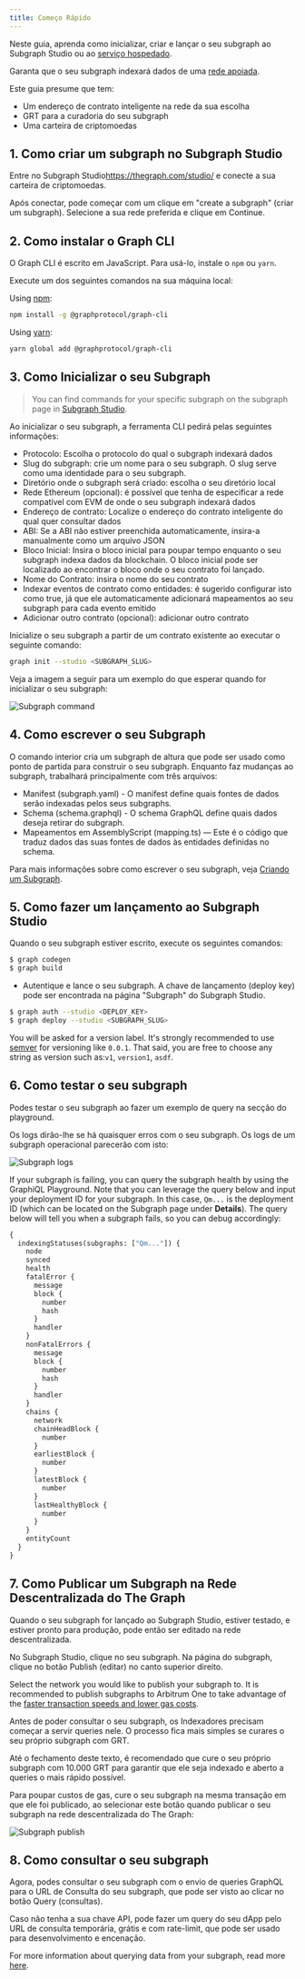```yaml
---
title: Começo Rápido
---
```


Neste guia, aprenda como inicializar, criar e lançar o seu subgraph ao Subgraph Studio ou ao [serviço hospedado](#hosted-service).

Garanta que o seu subgraph indexará dados de uma [rede apoiada](/developing/supported-networks).

Este guia presume que tem:

-   Um endereço de contrato inteligente na rede da sua escolha
-   GRT para a curadoria do seu subgraph
-   Uma carteira de criptomoedas

## 1.  Como criar um subgraph no Subgraph Studio

Entre no Subgraph Studio<https://thegraph.com/studio/> e conecte a sua carteira de criptomoedas.

Após conectar, pode começar com um clique em "create a subgraph" (criar um subgraph). Selecione a sua rede preferida e clique em Continue.

## 2.  Como instalar o Graph CLI

O Graph CLI é escrito em JavaScript. Para usá-lo, instale o `npm` ou `yarn`.

Execute um dos seguintes comandos na sua máquina local:

Using [npm](https://www.npmjs.com/):

```sh
npm install -g @graphprotocol/graph-cli
```

Using [yarn](https://yarnpkg.com/):

```sh
yarn global add @graphprotocol/graph-cli
```

## 3.  Como Inicializar o seu Subgraph

> You can find commands for your specific subgraph on the subgraph page in [Subgraph Studio](https://thegraph.com/studio/).

Ao inicializar o seu subgraph, a ferramenta CLI pedirá pelas seguintes informações:

-   Protocolo: Escolha o protocolo do qual o subgraph indexará dados
-   Slug do subgraph: crie um nome para o seu subgraph. O slug serve como uma identidade para o seu subgraph.
-   Diretório onde o subgraph será criado: escolha o seu diretório local
-   Rede Ethereum (opcional): é possível que tenha de especificar a rede compatível com EVM de onde o seu subgraph indexará dados
-   Endereço de contrato: Localize o endereço do contrato inteligente do qual quer consultar dados
-   ABI: Se a ABI não estiver preenchida automaticamente, insira-a manualmente como um arquivo JSON
-   Bloco Inicial: Insira o bloco inicial para poupar tempo enquanto o seu subgraph indexa dados da blockchain. O bloco inicial pode ser localizado ao encontrar o bloco onde o seu contrato foi lançado.
-   Nome do Contrato: insira o nome do seu contrato
-   Indexar eventos de contrato como entidades: é sugerido configurar isto como true, já que ele automaticamente adicionará mapeamentos ao seu subgraph para cada evento emitido
-   Adicionar outro contrato (opcional): adicionar outro contrato

Inicialize o seu subgraph a partir de um contrato existente ao executar o seguinte comando:

```sh
graph init --studio <SUBGRAPH_SLUG>
```

Veja a imagem a seguir para um exemplo do que esperar quando for inicializar o seu subgraph:

![Subgraph command](/img/subgraph-init-example.png)

## 4.  Como escrever o seu Subgraph

O comando interior cria um subgraph de altura que pode ser usado como ponto de partida para construir o seu subgraph. Enquanto faz mudanças ao subgraph, trabalhará principalmente com três arquivos:

-   Manifest (subgraph.yaml) - O manifest define quais fontes de dados serão indexadas pelos seus subgraphs.
-   Schema (schema.graphql) - O schema GraphQL define quais dados deseja retirar do subgraph.
-   Mapeamentos em AssemblyScript (mapping.ts) — Este é o código que traduz dados das suas fontes de dados às entidades definidas no schema.

Para mais informações sobre como escrever o seu subgraph, veja [Criando um Subgraph](/desenvolvimento/criando-um-subgraph).

## 5.  Como fazer um lançamento ao Subgraph Studio

Quando o seu subgraph estiver escrito, execute os seguintes comandos:

```sh
$ graph codegen
$ graph build
```

-   Autentique e lance o seu subgraph. A chave de lançamento (deploy key) pode ser encontrada na página "Subgraph" do Subgraph Studio.

```sh
$ graph auth --studio <DEPLOY_KEY>
$ graph deploy --studio <SUBGRAPH_SLUG>
```

You will be asked for a version label. It's strongly recommended to use [semver](https://semver.org/) for versioning like `0.0.1`. That said, you are free to choose any string as version such as:`v1`, `version1`, `asdf`.

## 6.  Como testar o seu subgraph

Podes testar o seu subgraph ao fazer um exemplo de query na secção do playground.

Os logs dirão-lhe se há quaisquer erros com o seu subgraph. Os logs de um subgraph operacional parecerão com isto:

![Subgraph logs](/img/subgraph-logs-image.png)

If your subgraph is failing, you can query the subgraph health by using the GraphiQL Playground. Note that you can leverage the query below and input your deployment ID for your subgraph. In this case, `Qm...` is the deployment ID (which can be located on the Subgraph page under **Details**). The query below will tell you when a subgraph fails, so you can debug accordingly:

```graphql
{
  indexingStatuses(subgraphs: ["Qm..."]) {
    node
    synced
    health
    fatalError {
      message
      block {
        number
        hash
      }
      handler
    }
    nonFatalErrors {
      message
      block {
        number
        hash
      }
      handler
    }
    chains {
      network
      chainHeadBlock {
        number
      }
      earliestBlock {
        number
      }
      latestBlock {
        number
      }
      lastHealthyBlock {
        number
      }
    }
    entityCount
  }
}
```

## 7.  Como Publicar um Subgraph na Rede Descentralizada do The Graph

Quando o seu subgraph for lançado ao Subgraph Studio, estiver testado, e estiver pronto para produção, pode então ser editado na rede descentralizada.

No Subgraph Studio, clique no seu subgraph. Na página do subgraph, clique no botão Publish (editar) no canto superior direito.

Select the network you would like to publish your subgraph to. It is recommended to publish subgraphs to Arbitrum One to take advantage of the [faster transaction speeds and lower gas costs](/arbitrum/arbitrum-faq).

Antes de poder consultar o seu subgraph, os Indexadores precisam começar a servir queries nele. O processo fica mais simples se curares o seu próprio subgraph com GRT.

Até o fechamento deste texto, é recomendado que cure o seu próprio subgraph com 10.000 GRT para garantir que ele seja indexado e aberto a queries o mais rápido possível.

Para poupar custos de gas, cure o seu subgraph na mesma transação em que ele foi publicado, ao selecionar este botão quando publicar o seu subgraph na rede descentralizada do The Graph:

![Subgraph publish](/img/publish-and-signal-tx.png)

## 8.  Como consultar o seu subgraph

Agora, podes consultar o seu subgraph com o envio de queries GraphQL para o URL de Consulta do seu subgraph, que pode ser visto ao clicar no botão Query (consultas).

Caso não tenha a sua chave API, pode fazer um query do seu dApp pelo URL de consulta temporária, grátis e com rate-limit, que pode ser usado para desenvolvimento e encenação.

For more information about querying data from your subgraph, read more [here](../querying/querying-the-graph/).
